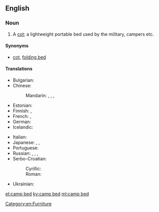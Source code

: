 ==English==

===Noun===
{{en-noun|head=[[camp]] [[bed]]}}

# A [[cot]]; a lightweight portable bed used by the military, campers etc.

====Synonyms====
* [[cot]], [[folding bed]]

====Translations====
{{trans-top|a cot}}
* Bulgarian: {{t|bg|походно легло|n|tr=pohódno legló|sc=Cyrl}}
* Chinese:
*: Mandarin: {{t|cmn|折疊床|sc=Hani}}, {{t|cmn|折叠床|tr=zhédié chuáng|sc=Hani}}, {{t|cmn|行軍床|sc=Hani}}, {{t+|cmn|行军床|tr=xíngjūnchuáng|sc=Hani}}
* Estonian: {{t|et|välivoodi}}
* Finnish: {{t|fi|kenttävuode}}, {{t|fi|telttasänky}}
* French: {{t|fr|lit de camp|m}}, {{t|fr|lit pliant|m}}
* German: {{t+|de|Feldbett|n}}
* Icelandic: {{t+|is|beddi|m}}
{{trans-mid}}
* Italian: {{t|it|branda|f}}
* Japanese: {{t|ja|畳み寝台|tr=たたみねだい, tatami nedai|sc=Jpan}}, {{t|ja|折り畳み式寝台|tr=おりたたみしきねだい, oritatami shiki nedai|sc=Jpan}}, {{t|ja|折り畳み式ベッド|tr=oritatami shiki beddo|sc=Jpan}}
* Portuguese: {{t|pt|[[cama]] [[portátil]]|f}}
* Russian: {{t+|ru|раскладу́шка|f}}, {{t|ru|складна́я крова́ть|f}}, {{t|ru|раскладна́я крова́ть|f}}, {{t|ru|похо́дная крова́ть|f}}
* Serbo-Croatian:
*: Cyrillic: {{t|sh|пољски кревет|m}} {{qualifier|Polish bed}}
*: Roman: {{t|sh|poljski krevet|m}} {{qualifier|Polish bed}}
* Ukrainian: {{t|uk|розкладачка|f|tr=rozkladáčka|sc=Cyrl}}
{{trans-bottom}}

[[Category:en:Furniture]]

[[et:camp bed]]
[[ky:camp bed]]
[[ml:camp bed]]